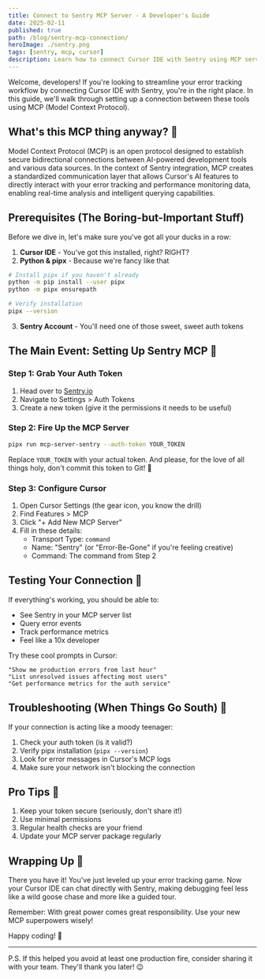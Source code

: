 ```yaml
---
title: Connect to Sentry MCP Server - A Developer's Guide
date: 2025-02-11
published: true
path: /blog/sentry-mcp-connection/
heroImage: ./sentry.png
tags: [sentry, mcp, cursor]
description: Learn how to connect Cursor IDE with Sentry using MCP server. A complete guide from setup to troubleshooting, perfect for developers who want to supercharge their error tracking with AI capabilities.
---
```


Welcome, developers! If you're looking to streamline your error tracking workflow by connecting Cursor IDE with Sentry, you're in the right place. In this guide, we'll walk through setting up a connection between these tools using MCP (Model Context Protocol).

## What's this MCP thing anyway? 🤔

Model Context Protocol (MCP) is an open protocol designed to establish secure bidirectional connections between AI-powered development tools and various data sources. In the context of Sentry integration, MCP creates a standardized communication layer that allows Cursor's AI features to directly interact with your error tracking and performance monitoring data, enabling real-time analysis and intelligent querying capabilities.

## Prerequisites (The Boring-but-Important Stuff)

Before we dive in, let's make sure you've got all your ducks in a row:

1. **Cursor IDE** - You've got this installed, right? RIGHT?
2. **Python & pipx** - Because we're fancy like that

```bash
# Install pipx if you haven't already
python -m pip install --user pipx
python -m pipx ensurepath

# Verify installation
pipx --version
```

3. **Sentry Account** - You'll need one of those sweet, sweet auth tokens

## The Main Event: Setting Up Sentry MCP 🎪

### Step 1: Grab Your Auth Token

1. Head over to [Sentry.io](https://sentry.io)
2. Navigate to Settings > Auth Tokens
3. Create a new token (give it the permissions it needs to be useful)

### Step 2: Fire Up the MCP Server

```bash
pipx run mcp-server-sentry --auth-token YOUR_TOKEN
```

Replace `YOUR_TOKEN` with your actual token. And please, for the love of all things holy, don't commit this token to Git! 🙈

### Step 3: Configure Cursor

1. Open Cursor Settings (the gear icon, you know the drill)
2. Find Features > MCP
3. Click "+ Add New MCP Server"
4. Fill in these details:
   - Transport Type: `command`
   - Name: "Sentry" (or "Error-Be-Gone" if you're feeling creative)
   - Command: The command from Step 2

## Testing Your Connection 🧪

If everything's working, you should be able to:
- See Sentry in your MCP server list
- Query error events
- Track performance metrics
- Feel like a 10x developer

Try these cool prompts in Cursor:
```
"Show me production errors from last hour"
"List unresolved issues affecting most users"
"Get performance metrics for the auth service"
```

## Troubleshooting (When Things Go South) 🔧

If your connection is acting like a moody teenager:

1. Check your auth token (is it valid?)
2. Verify pipx installation (`pipx --version`)
3. Look for error messages in Cursor's MCP logs
4. Make sure your network isn't blocking the connection

## Pro Tips 🎯

1. Keep your token secure (seriously, don't share it!)
2. Use minimal permissions
3. Regular health checks are your friend
4. Update your MCP server package regularly

## Wrapping Up 🎁

There you have it! You've just leveled up your error tracking game. Now your Cursor IDE can chat directly with Sentry, making debugging feel less like a wild goose chase and more like a guided tour.

Remember: With great power comes great responsibility. Use your new MCP superpowers wisely!

Happy coding! 🚀

---

P.S. If this helped you avoid at least one production fire, consider sharing it with your team. They'll thank you later! 😉 